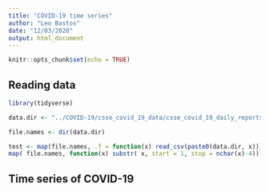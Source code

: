 ```yaml
---
title: "COVID-19 time series"
author: "Leo Bastos"
date: "12/03/2020"
output: html_document
---
```


```r
knitr::opts_chunk$set(echo = TRUE)
```

## Reading data

```r
library(tidyverse)

data.dir <- "../COVID-19/csse_covid_19_data/csse_covid_19_daily_reports/"

file.names <- dir(data.dir)

test <- map(file.names, .f = function(x) read_csv(paste0(data.dir, x)))
map( file.names, function(x) substr( x, start = 1, stop = nchar(x)-4))

```


## Time series of COVID-19

